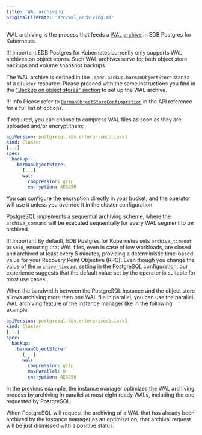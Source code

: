 ```yaml
---
title: 'WAL archiving'
originalFilePath: 'src/wal_archiving.md'
---
```


WAL archiving is the process that feeds a [WAL archive](backup.md#wal-archive)
in EDB Postgres for Kubernetes.

!!! Important
    EDB Postgres for Kubernetes currently only supports WAL archives on object stores. Such
    WAL archives serve for both object store backups and volume snapshot backups.

The WAL archive is defined in the `.spec.backup.barmanObjectStore` stanza of
a `Cluster` resource. Please proceed with the same instructions you find in
the ["Backup on object stores" section](backup_barmanobjectstore.md) to set up
the WAL archive.

!!! Info
    Please refer to [`BarmanObjectStoreConfiguration`](cloudnative-pg.v1.md#postgresql-k8s-enterprisedb-io-v1-BarmanObjectStoreConfiguration)
    in the API reference for a full list of options.

If required, you can choose to compress WAL files as soon as they
are uploaded and/or encrypt them:

```yaml
apiVersion: postgresql.k8s.enterprisedb.io/v1
kind: Cluster
[...]
spec:
  backup:
    barmanObjectStore:
      [...]
      wal:
        compression: gzip
        encryption: AES256
```

You can configure the encryption directly in your bucket, and the operator
will use it unless you override it in the cluster configuration.

PostgreSQL implements a sequential archiving scheme, where the
`archive_command` will be executed sequentially for every WAL
segment to be archived.

!!! Important
    By default, EDB Postgres for Kubernetes sets `archive_timeout` to `5min`, ensuring
    that WAL files, even in case of low workloads, are closed and archived
    at least every 5 minutes, providing a deterministic time-based value for
    your Recovery Point Objective (RPO). Even though you change the value
    of the [`archive_timeout` setting in the PostgreSQL configuration](https://www.postgresql.org/docs/current/runtime-config-wal.html#GUC-ARCHIVE-TIMEOUT),
    our experience suggests that the default value set by the operator is
    suitable for most use cases.

When the bandwidth between the PostgreSQL instance and the object
store allows archiving more than one WAL file in parallel, you
can use the parallel WAL archiving feature of the instance manager
like in the following example:

```yaml
apiVersion: postgresql.k8s.enterprisedb.io/v1
kind: Cluster
[...]
spec:
  backup:
    barmanObjectStore:
      [...]
      wal:
        compression: gzip
        maxParallel: 8
        encryption: AES256
```

In the previous example, the instance manager optimizes the WAL
archiving process by archiving in parallel at most eight ready
WALs, including the one requested by PostgreSQL.

When PostgreSQL will request the archiving of a WAL that has
already been archived by the instance manager as an optimization,
that archival request will be just dismissed with a positive status.
